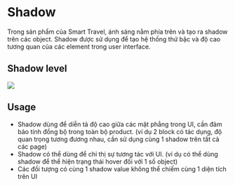 
<Meta title="Foundations/Shadow" />

# Shadow

Trong sản phẩm của Smart Travel, ánh sáng nằm phía trên và tạo ra shadow trên các object. Shadow được sử dụng để tạo hệ thống thứ bậc và độ cao tương quan của các element trong user interface.

## Shadow level

<img src={img13} />

## Usage

- Shadow dùng để diễn tả độ cao giữa các mặt phẳng trong UI, cần đảm bảo tính đồng bộ trong toàn bộ product. (ví dụ 2 block có tác dụng, độ quan trọng tương đương nhau, cần sử dụng cùng 1 shadow trên tất cả các page)
- Shadow có thể dùng để chỉ thị sự tương tác với UI. (ví dụ có thể dùng shadow để thể hiện trạng thái hover đối với 1 số object)
- Các đối tượng có cùng 1 shadow value không thể chiếm cùng 1 diện tích trên UI
